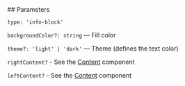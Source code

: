 

<Meta of={InfoStories} />
<StoryTemplate>
## Parameters

`type: 'info-block'`

`backgroundColor?: string` — Fill color

`theme?: 'light' | 'dark'` — Theme (defines the text color)

`rightContent?` - See the [Content](?path=/story/components-content--default&viewMode=docs) component

`leftContent?` - See the [Content](?path=/story/components-content--default&viewMode=docs) component
</StoryTemplate>

